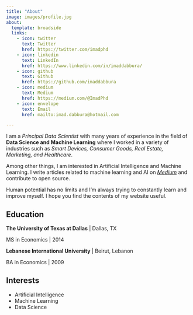 ```yaml
---
title: "About"
image: images/profile.jpg
about:
  template: broadside
  links:
    - icon: twitter
      text: Twitter
      href: https://twitter.com/imadphd
    - icon: linkedin
      text: LinkedIn
      href: https://www.linkedin.com/in/imaddabbura/
    - icon: github
      text: Github
      href: https://github.com/imaddabbura
    - icon: medium
      text: Medium
      href: https://medium.com/@ImadPhd
    - icon: envelope
      text: Email
      href: mailto:imad.dabbura@hotmail.com

---
```


  
I am a *Principal Data Scientist* with many years of experience in the
field of **Data Science and Machine Learning** where I worked in a variety of
industries such as *Smart Devices, Consumer Goods, Real Estate, Marketing, and Healthcare*.

Among other things, I am interested in Artificial Intelligence and Machine Learning. I write articles related to machine learning and AI on [*Medium*](https://medium.com/@ImadPhd) and contribute to open source.

Human potential has no limits and I’m always trying to constantly learn and improve myself. I hope you find the contents of my website useful.

## Education

**The University of Texas at Dallas** | Dallas, TX

MS in Economics | 2014

**Lebanese International University** | Beirut, Lebanon

BA in Economics | 2009

## Interests
- Artificial Intelligence
- Machine Learning
- Data Science


